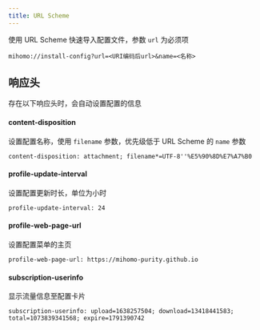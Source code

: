 ```yaml
---
title: URL Scheme
---
```


使用 URL Scheme 快速导入配置文件，参数 `url` 为必须项

```
mihomo://install-config?url=<URI编码后url>&name=<名称>
```

## 响应头

存在以下响应头时，会自动设置配置的信息

#### content-disposition

设置配置名称，使用 `filename` 参数，优先级低于 URL Scheme 的 `name` 参数

```
content-disposition: attachment; filename*=UTF-8''%E5%90%8D%E7%A7%B0
```

#### profile-update-interval

设置配置更新时长，单位为小时

```
profile-update-interval: 24
```

#### profile-web-page-url

设置配置菜单的主页

```
profile-web-page-url: https://mihomo-purity.github.io
```

#### subscription-userinfo

显示流量信息至配置卡片

```
subscription-userinfo: upload=1638257504; download=13418441583; total=1073839341568; expire=1791390742
```

